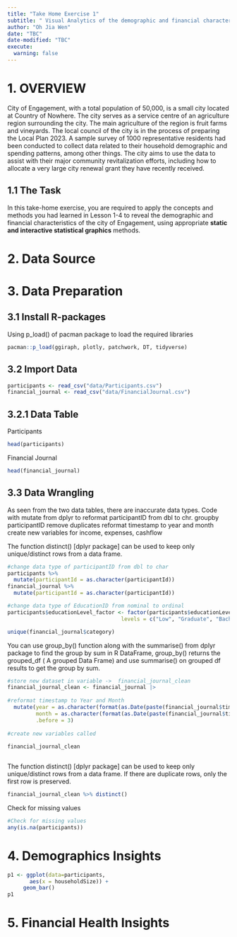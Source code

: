 ```yaml
---
title: "Take Home Exercise 1"
subtitle: " Visual Analytics of the demographic and financial characteristics of residents in City of Engagement"
author: "Oh Jia Wen"
date: "TBC"
date-modified: "TBC"
execute: 
  warning: false
---
```


# 1. OVERVIEW

City of Engagement, with a total population of 50,000, is a small city located at Country of Nowhere. The city serves as a service centre of an agriculture region surrounding the city. The main agriculture of the region is fruit farms and vineyards. The local council of the city is in the process of preparing the Local Plan 2023. A sample survey of 1000 representative residents had been conducted to collect data related to their household demographic and spending patterns, among other things. The city aims to use the data to assist with their major community revitalization efforts, including how to allocate a very large city renewal grant they have recently received. 

## 1.1 The Task

In this take-home exercise, you are required to apply the concepts and methods you had learned in Lesson 1-4 to reveal the demographic and financial characteristics of the city of Engagement, using appropriate **static and interactive statistical graphics** methods. 

# 2. Data Source

# 3. Data Preparation

## 3.1 Install R-packages

Using p_load() of pacman package to load the required libraries

```r
pacman::p_load(ggiraph, plotly, patchwork, DT, tidyverse) 
```

## 3.2 Import Data

```r
participants <- read_csv("data/Participants.csv")
financial_journal <- read_csv("data/FinancialJournal.csv")
```
## 3.2.1 Data Table 

Participants
```r
head(participants)
```

Financial Journal
```r
head(financial_journal)
```

## 3.3 Data Wrangling 

As seen from the two data tables, there are inaccurate data types. 
Code with mutate from dplyr to reformat participantID from dbl to chr.
groupby participantID 
remove duplicates
reformat timestamp to year and month 
create new variables for income, expenses, cashflow 

The function distinct() [dplyr package] can be used to keep only unique/distinct rows from a data frame. 

```r
#change data type of participantID from dbl to char 
participants %>%
  mutate(participantId = as.character(participantId))
financial_journal %>%
  mutate(participantId = as.character(participantId))

#change data type of EducationID from nominal to ordinal 
participants$educationLevel_factor <- factor(participants$educationLevel, order = TRUE, 
                                    levels = c("Low", "Graduate", "Bachelors","HighSchool0orCollege"))

```
```r
unique(financial_journal$category)
```

You can use group_by() function along with the summarise() from dplyr package to find the group by sum in R DataFrame, group_by() returns the grouped_df ( A grouped Data Frame) and use summarise() on grouped df results to get the group by sum.

```r
#store new dataset in variable ->  financial_journal_clean
financial_journal_clean <- financial_journal |>
  
#reformat timestamp to Year and Month
  mutate(year = as.character(format(as.Date(paste(financial_journal$timestamp, "-01", sep="")), "%Y")),
         month = as.character(format(as.Date(paste(financial_journal$timestamp, "-01", sep="")), "%m")),
         .before = 3) 
  
#create new variables called 
 
financial_journal_clean
```

```r

```

The function distinct() [dplyr package] can be used to keep only unique/distinct rows from a data frame. If there are duplicate rows, only the first row is preserved. 

```r
financial_journal_clean %>% distinct()
```


Check for missing values 
```r
#Check for missing values
any(is.na(participants))
```

# 4. Demographics Insights

```r
p1 <- ggplot(data=participants, 
       aes(x = householdSize)) +
     geom_bar()
p1
```

# 5. Financial Health Insights

